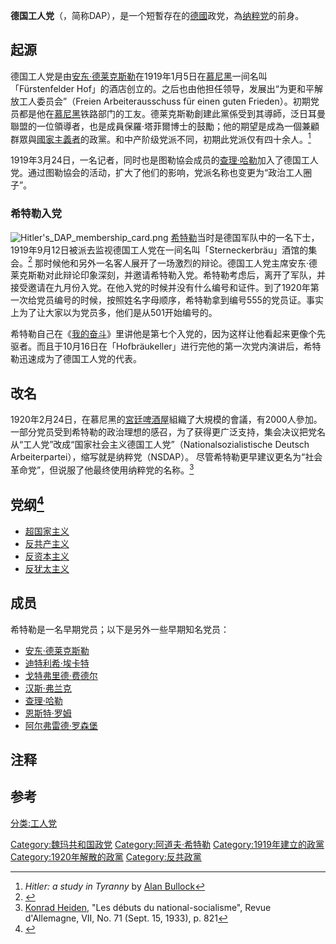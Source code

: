 {{Infobox Political Party |
|name             = 德国工人党
|name_native      = Deutsche Arbeiterpartei (DAP)
|party_logo     = File:German_Workers_party.png
|chairman       = [[安东·德莱克斯勒|安东·德莱克斯勒]]
|colorcode        ={{Party meta/color/德國工人黨}}
|foundation       = 1919年1月5日
|dissolution      = 1920年2月24日(改名)
|ideology         = [[德国民族主义|德国民族主义]]<br>[[泛日耳曼主义|泛日耳曼主义]]<br>[[超国家主义|超国家主义]]<br>[[反共主义|反共主义]]<br>[[反资本主义|反资本主义]]<br>[[反犹太主义|反犹太主义]]
|position         = [[极右|极右]]
|headquarters     = [[魏玛共和国|德国]][[巴伐利亚|巴伐利亚]][[慕尼黑|慕尼黑]]
|international    = 
|predecessor      = ''无'' ([[de_jure|法理上]])<br>[[德国祖国党|德国祖国党]] ([[de_facto|事实上]])
|successor        = {{NSDAP}}
|website          =
| country         = 德国
}}
'''德国工人党'''（{{lang-de|Deutsche Arbeiterpartei}}，简称DAP），是一个短暫存在的[[德國|德國]]政党，為[[纳粹党|纳粹党]]的前身。

==起源==
德国工人党是由[[安东·德莱克斯勒|安东·德莱克斯勒]]在1919年1月5日在[[慕尼黑|慕尼黑]]一间名叫「Fürstenfelder Hof」的酒店创立的。之后也由他担任领导，发展出“为更和平解放工人委员会”（Freien Arbeiterausschuss für einen guten Frieden）。初期党员都是他在[[慕尼黑|慕尼黑]]铁路部门的工友。德莱克斯勒創建此黨係受到其導師，泛日耳曼聯盟的一位領導者，也是{{link-en|圖勒協會|Thule Society}}成員保羅·塔菲爾博士的鼓勵；他的期望是成為一個兼顧群眾與[[國家主義者|國家主義者]]的政黨。和中产阶级党派不同，初期此党派仅有四十余人。<ref name="bullockasit">''Hitler: a study in Tyranny'' by [[Alan_Bullock|Alan Bullock]]</ref>

1919年3月24日，一名记者，同时也是图勒協会成员的[[查理·哈勒|查理·哈勒]]加入了德国工人党。通过图勒協会的活动，扩大了他们的影响，党派名称也变更为“政治工人圈子”。 

===希特勒入党===
[[File:Hitler's_DAP_membership_card.png|thumb]]
[[希特勒|希特勒]]当时是德国军队中的一名下士，1919年9月12日被派去监视德国工人党在一间名叫「Sterneckerbräu」酒馆的集会。<ref>{{cite web |url=http://www.historisches-lexikon-bayerns.de/artikel/artikel_44810 |title=Sterneckerbräu, München |publisher=Historisches Lexikon Bayerns |accessdate=2013-05-21 |archive-date=2012-12-17 |archive-url=https://www.webcitation.org/6CzEV1XZ6?url=http://www.historisches-lexikon-bayerns.de/artikel/artikel_44810 |dead-url=no }}</ref> 那时候他和另外一名客人展开了一场激烈的辩论。德国工人党主席安东·德莱克斯勒对此辩论印象深刻，并邀请希特勒入党。希特勒考虑后，离开了军队，并接受邀请在九月份入党。在他入党的时候并没有什么编号和证件。到了1920年第一次给党员编号的时候，按照姓名字母顺序，希特勒拿到编号555的党员证。事实上为了让大家以为党员多，他们是从501开始编号的。

希特勒自己在《[[我的奋斗|我的奋斗]]》里讲他是第七个入党的，因为这样让他看起来更像个先驱者。而且于10月16日在「Hofbräukeller」进行完他的第一次党内演讲后，希特勒迅速成为了德国工人党的代表。{{Citation needed|date=July 2010}}

==改名==
1920年2月24日，在慕尼黑的[[宮廷啤酒屋|宮廷啤酒屋]]組織了大規模的會議，有2000人參加。
一部分党员受到希特勒的政治理想的感召，为了获得更广泛支持，集会决议把党名从“工人党”改成“国家社会主义德国工人党”（Nationalsozialistische Deutsch Arbeiterpartei），缩写就是纳粹党（NSDAP）。{{notetag|这个名称却是从一个奥地利政党——奥地利的「德意志国家社会主义工人党（Deutsche Nationalsozialistische Arbeiterpartei）」借用而来。}} 尽管希特勒更早建议更名为“社会革命党”，但{{link-en|魯道夫·瓊|Rudolf Jung}}说服了他最终使用纳粹党的名称。<ref>[[Konrad_Heiden|Konrad Heiden]], "Les débuts du national-socialisme", Revue d'Allemagne, VII, No. 71 (Sept. 15, 1933), p. 821</ref>

==党纲<ref>{{Cite web |url=https://www.khanacademy.org/humanities/history/euro-hist/hitler-nazis/v/initial-rise-of-hitler-and-the-nazis |title=存档副本 |accessdate=2013-05-21 |archive-date=2013-05-27 |archive-url=https://web.archive.org/web/20130527002352/http://www.khanacademy.org/humanities/history/euro-hist/hitler-nazis/v/initial-rise-of-hitler-and-the-nazis |dead-url=no }}</ref>==
* [[超国家主义|超国家主义]]
*[[反共产主义|反共产主义]]
*[[反资本主义|反资本主义]]
*[[反犹太主义|反犹太主义]]

== 成员 ==
希特勒是一名早期党员；以下是另外一些早期知名党员：

*[[安东·德莱克斯勒|安东·德莱克斯勒]]
*[[迪特利希·埃卡特|迪特利希·埃卡特]]
*[[戈特弗里德·费德尔|戈特弗里德·费德尔]]
*[[汉斯·弗兰克|汉斯·弗兰克]]
*[[查理·哈勒|查理·哈勒]]
*[[恩斯特·罗姆|恩斯特·罗姆]]
*[[阿尔弗雷德·罗森堡|阿尔弗雷德·罗森堡]]

==注释==
{{notefoot}} 
==参考==
{{Reflist}}

{{威瑪共和國政黨}}
{{纳粹党}}

[[Category:魏玛共和国政党|Category:魏玛共和国政党]]
[[Category:阿道夫·希特勒|Category:阿道夫·希特勒]]
[[Category:1919年建立的政黨|Category:1919年建立的政黨]]
[[Category:1920年解散的政黨|Category:1920年解散的政黨]]
[[Category:反共政黨|Category:反共政黨]]
[[分类:工人党|分类:工人党]]